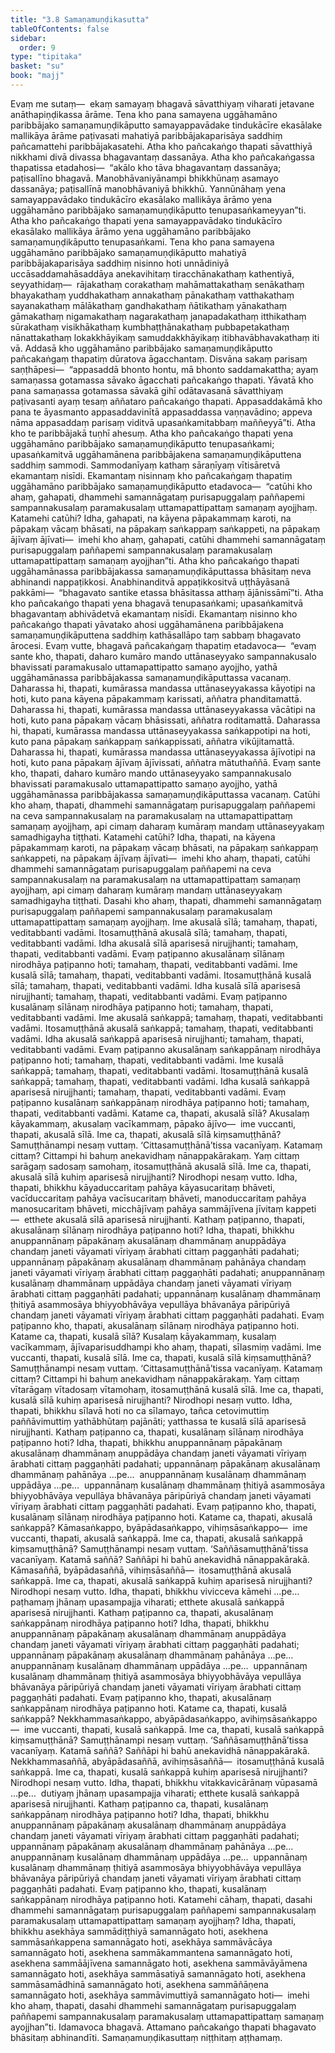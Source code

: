 ```yaml
---
title: "3.8 Samaṇamuṇḍikasutta"
tableOfContents: false
sidebar:
  order: 9
type: "tipitaka"
basket: "su"
book: "majj"
---
```



<DynamicBreadcrumb />

<Division number="260" book="majj">

<Paragraph number="723" book="majj">
Evaṃ me sutaṃ—  ekaṃ samayaṃ bhagavā sāvatthiyaṃ viharati jetavane anāthapiṇḍikassa ārāme. Tena kho pana samayena uggāhamāno paribbājako samaṇamuṇḍikāputto samayappavādake tindukācīre ekasālake mallikāya ārāme paṭivasati mahatiyā paribbājakaparisāya saddhiṃ pañcamattehi paribbājakasatehi. Atha kho pañcakaṅgo thapati sāvatthiyā nikkhami divā divassa bhagavantaṃ dassanāya. Atha kho pañcakaṅgassa thapatissa etadahosi—  “akālo kho tāva bhagavantaṃ dassanāya; paṭisallīno bhagavā. Manobhāvaniyānampi bhikkhūnaṃ asamayo dassanāya; paṭisallīnā manobhāvaniyā bhikkhū. Yannūnāhaṃ yena samayappavādako tindukācīro ekasālako mallikāya ārāmo yena uggāhamāno paribbājako samaṇamuṇḍikāputto tenupasaṅkameyyan”ti. Atha kho pañcakaṅgo thapati yena samayappavādako tindukācīro ekasālako mallikāya ārāmo yena uggāhamāno paribbājako samaṇamuṇḍikāputto tenupasaṅkami.
</Paragraph>

<Paragraph number="724" book="majj">
Tena kho pana samayena uggāhamāno paribbājako samaṇamuṇḍikāputto mahatiyā paribbājakaparisāya saddhiṃ nisinno hoti unnādiniyā uccāsaddamahāsaddāya anekavihitaṃ tiracchānakathaṃ kathentiyā, seyyathidaṃ—  rājakathaṃ corakathaṃ mahāmattakathaṃ senākathaṃ bhayakathaṃ yuddhakathaṃ annakathaṃ pānakathaṃ vatthakathaṃ sayanakathaṃ mālākathaṃ gandhakathaṃ ñātikathaṃ yānakathaṃ gāmakathaṃ nigamakathaṃ nagarakathaṃ janapadakathaṃ itthikathaṃ sūrakathaṃ visikhākathaṃ kumbhaṭṭhānakathaṃ pubbapetakathaṃ nānattakathaṃ lokakkhāyikaṃ samuddakkhāyikaṃ itibhavābhavakathaṃ iti vā.
</Paragraph>

<Paragraph number="725" book="majj">
Addasā kho uggāhamāno paribbājako samaṇamuṇḍikāputto pañcakaṅgaṃ thapatiṃ dūratova āgacchantaṃ. Disvāna sakaṃ parisaṃ saṇṭhāpesi—  “appasaddā bhonto hontu, mā bhonto saddamakattha; ayaṃ samaṇassa gotamassa sāvako āgacchati pañcakaṅgo thapati. Yāvatā kho pana samaṇassa gotamassa sāvakā gihī odātavasanā sāvatthiyaṃ paṭivasanti ayaṃ tesaṃ aññataro pañcakaṅgo thapati. Appasaddakāmā kho pana te āyasmanto appasaddavinītā appasaddassa vaṇṇavādino; appeva nāma appasaddaṃ parisaṃ viditvā upasaṅkamitabbaṃ maññeyyā”ti. Atha kho te paribbājakā tuṇhī ahesuṃ.
</Paragraph>

</Division>
<Division number="261" book="majj">

<Paragraph number="726" book="majj">
Atha kho pañcakaṅgo thapati yena uggāhamāno paribbājako samaṇamuṇḍikāputto tenupasaṅkami; upasaṅkamitvā uggāhamānena paribbājakena samaṇamuṇḍikāputtena saddhiṃ sammodi. Sammodanīyaṃ kathaṃ sāraṇīyaṃ vītisāretvā ekamantaṃ nisīdi. Ekamantaṃ nisinnaṃ kho pañcakaṅgaṃ thapatiṃ uggāhamāno paribbājako samaṇamuṇḍikāputto etadavoca—  “catūhi kho ahaṃ, gahapati, dhammehi samannāgataṃ purisapuggalaṃ paññapemi sampannakusalaṃ paramakusalaṃ uttamapattipattaṃ samaṇaṃ ayojjhaṃ. Katamehi catūhi? Idha, gahapati, na kāyena pāpakammaṃ karoti, na pāpakaṃ vācaṃ bhāsati, na pāpakaṃ saṅkappaṃ saṅkappeti, na pāpakaṃ ājīvaṃ ājīvati—  imehi kho ahaṃ, gahapati, catūhi dhammehi samannāgataṃ purisapuggalaṃ paññapemi sampannakusalaṃ paramakusalaṃ uttamapattipattaṃ samaṇaṃ ayojjhan”ti.
</Paragraph>

<Paragraph number="727" book="majj">
Atha kho pañcakaṅgo thapati uggāhamānassa paribbājakassa samaṇamuṇḍikāputtassa bhāsitaṃ neva abhinandi nappaṭikkosi. Anabhinanditvā appaṭikkositvā uṭṭhāyāsanā pakkāmi—  “bhagavato santike etassa bhāsitassa atthaṃ ājānissāmī”ti. Atha kho pañcakaṅgo thapati yena bhagavā tenupasaṅkami; upasaṅkamitvā bhagavantaṃ abhivādetvā ekamantaṃ nisīdi. Ekamantaṃ nisinno kho pañcakaṅgo thapati yāvatako ahosi uggāhamānena paribbājakena samaṇamuṇḍikāputtena saddhiṃ kathāsallāpo taṃ sabbaṃ bhagavato ārocesi.
</Paragraph>

</Division>
<Division number="262" book="majj">

<Paragraph number="728" book="majj">
Evaṃ vutte, bhagavā pañcakaṅgaṃ thapatiṃ etadavoca—  “evaṃ sante kho, thapati, daharo kumāro mando uttānaseyyako sampannakusalo bhavissati paramakusalo uttamapattipatto samaṇo ayojjho, yathā uggāhamānassa paribbājakassa samaṇamuṇḍikāputtassa vacanaṃ. Daharassa hi, thapati, kumārassa mandassa uttānaseyyakassa kāyotipi na hoti, kuto pana kāyena pāpakammaṃ karissati, aññatra phanditamattā. Daharassa hi, thapati, kumārassa mandassa uttānaseyyakassa vācātipi na hoti, kuto pana pāpakaṃ vācaṃ bhāsissati, aññatra roditamattā. Daharassa hi, thapati, kumārassa mandassa uttānaseyyakassa saṅkappotipi na hoti, kuto pana pāpakaṃ saṅkappaṃ saṅkappissati, aññatra vikūjitamattā. Daharassa hi, thapati, kumārassa mandassa uttānaseyyakassa ājīvotipi na hoti, kuto pana pāpakaṃ ājīvaṃ ājīvissati, aññatra mātuthaññā. Evaṃ sante kho, thapati, daharo kumāro mando uttānaseyyako sampannakusalo bhavissati paramakusalo uttamapattipatto samaṇo ayojjho, yathā uggāhamānassa paribbājakassa samaṇamuṇḍikāputtassa vacanaṃ.
</Paragraph>

</Division>
<Division number="263" book="majj">

<Paragraph number="729" book="majj">
Catūhi kho ahaṃ, thapati, dhammehi samannāgataṃ purisapuggalaṃ paññapemi na ceva sampannakusalaṃ na paramakusalaṃ na uttamapattipattaṃ samaṇaṃ ayojjhaṃ, api cimaṃ daharaṃ kumāraṃ mandaṃ uttānaseyyakaṃ samadhigayha tiṭṭhati. Katamehi catūhi? Idha, thapati, na kāyena pāpakammaṃ karoti, na pāpakaṃ vācaṃ bhāsati, na pāpakaṃ saṅkappaṃ saṅkappeti, na pāpakaṃ ājīvaṃ ājīvati—  imehi kho ahaṃ, thapati, catūhi dhammehi samannāgataṃ purisapuggalaṃ paññapemi na ceva sampannakusalaṃ na paramakusalaṃ na uttamapattipattaṃ samaṇaṃ ayojjhaṃ, api cimaṃ daharaṃ kumāraṃ mandaṃ uttānaseyyakaṃ samadhigayha tiṭṭhati.
</Paragraph>

<Paragraph number="730" book="majj">
Dasahi kho ahaṃ, thapati, dhammehi samannāgataṃ purisapuggalaṃ paññapemi sampannakusalaṃ paramakusalaṃ uttamapattipattaṃ samaṇaṃ ayojjhaṃ. Ime akusalā sīlā; tamahaṃ, thapati, veditabbanti vadāmi. Itosamuṭṭhānā akusalā sīlā; tamahaṃ, thapati, veditabbanti vadāmi. Idha akusalā sīlā aparisesā nirujjhanti; tamahaṃ, thapati, veditabbanti vadāmi. Evaṃ paṭipanno akusalānaṃ sīlānaṃ nirodhāya paṭipanno hoti; tamahaṃ, thapati, veditabbanti vadāmi.
</Paragraph>

<Paragraph number="731" book="majj">
Ime kusalā sīlā; tamahaṃ, thapati, veditabbanti vadāmi. Itosamuṭṭhānā kusalā sīlā; tamahaṃ, thapati, veditabbanti vadāmi. Idha kusalā sīlā aparisesā nirujjhanti; tamahaṃ, thapati, veditabbanti vadāmi. Evaṃ paṭipanno kusalānaṃ sīlānaṃ nirodhāya paṭipanno hoti; tamahaṃ, thapati, veditabbanti vadāmi.
</Paragraph>

<Paragraph number="732" book="majj">
Ime akusalā saṅkappā; tamahaṃ, thapati, veditabbanti vadāmi. Itosamuṭṭhānā akusalā saṅkappā; tamahaṃ, thapati, veditabbanti vadāmi. Idha akusalā saṅkappā aparisesā nirujjhanti; tamahaṃ, thapati, veditabbanti vadāmi. Evaṃ paṭipanno akusalānaṃ saṅkappānaṃ nirodhāya paṭipanno hoti; tamahaṃ, thapati, veditabbanti vadāmi.
</Paragraph>

<Paragraph number="733" book="majj">
Ime kusalā saṅkappā; tamahaṃ, thapati, veditabbanti vadāmi. Itosamuṭṭhānā kusalā saṅkappā; tamahaṃ, thapati, veditabbanti vadāmi. Idha kusalā saṅkappā aparisesā nirujjhanti; tamahaṃ, thapati, veditabbanti vadāmi. Evaṃ paṭipanno kusalānaṃ saṅkappānaṃ nirodhāya paṭipanno hoti; tamahaṃ, thapati, veditabbanti vadāmi.
</Paragraph>

</Division>
<Division number="264" book="majj">

<Paragraph number="734" book="majj">
Katame ca, thapati, akusalā sīlā? Akusalaṃ kāyakammaṃ, akusalaṃ vacīkammaṃ, pāpako ājīvo—  ime vuccanti, thapati, akusalā sīlā.
</Paragraph>

<Paragraph number="735" book="majj">
Ime ca, thapati, akusalā sīlā kiṃsamuṭṭhānā? Samuṭṭhānampi nesaṃ vuttaṃ. ‘Cittasamuṭṭhānā’tissa vacanīyaṃ. Katamaṃ cittaṃ? Cittampi hi bahuṃ anekavidhaṃ nānappakārakaṃ. Yaṃ cittaṃ sarāgaṃ sadosaṃ samohaṃ, itosamuṭṭhānā akusalā sīlā.
</Paragraph>

<Paragraph number="736" book="majj">
Ime ca, thapati, akusalā sīlā kuhiṃ aparisesā nirujjhanti? Nirodhopi nesaṃ vutto. Idha, thapati, bhikkhu kāyaduccaritaṃ pahāya kāyasucaritaṃ bhāveti, vacīduccaritaṃ pahāya vacīsucaritaṃ bhāveti, manoduccaritaṃ pahāya manosucaritaṃ bhāveti, micchājīvaṃ pahāya sammājīvena jīvitaṃ kappeti—  etthete akusalā sīlā aparisesā nirujjhanti.
</Paragraph>

<Paragraph number="737" book="majj">
Kathaṃ paṭipanno, thapati, akusalānaṃ sīlānaṃ nirodhāya paṭipanno hoti? Idha, thapati, bhikkhu anuppannānaṃ pāpakānaṃ akusalānaṃ dhammānaṃ anuppādāya chandaṃ janeti vāyamati vīriyaṃ ārabhati cittaṃ paggaṇhāti padahati; uppannānaṃ pāpakānaṃ akusalānaṃ dhammānaṃ pahānāya chandaṃ janeti vāyamati vīriyaṃ ārabhati cittaṃ paggaṇhāti padahati; anuppannānaṃ kusalānaṃ dhammānaṃ uppādāya chandaṃ janeti vāyamati vīriyaṃ ārabhati cittaṃ paggaṇhāti padahati; uppannānaṃ kusalānaṃ dhammānaṃ ṭhitiyā asammosāya bhiyyobhāvāya vepullāya bhāvanāya pāripūriyā chandaṃ janeti vāyamati vīriyaṃ ārabhati cittaṃ paggaṇhāti padahati. Evaṃ paṭipanno kho, thapati, akusalānaṃ sīlānaṃ nirodhāya paṭipanno hoti.
</Paragraph>

</Division>
<Division number="265" book="majj">

<Paragraph number="738" book="majj">
Katame ca, thapati, kusalā sīlā? Kusalaṃ kāyakammaṃ, kusalaṃ vacīkammaṃ, ājīvaparisuddhampi kho ahaṃ, thapati, sīlasmiṃ vadāmi. Ime vuccanti, thapati, kusalā sīlā.
</Paragraph>

<Paragraph number="739" book="majj">
Ime ca, thapati, kusalā sīlā kiṃsamuṭṭhānā? Samuṭṭhānampi nesaṃ vuttaṃ. ‘Cittasamuṭṭhānā’tissa vacanīyaṃ. Katamaṃ cittaṃ? Cittampi hi bahuṃ anekavidhaṃ nānappakārakaṃ. Yaṃ cittaṃ vītarāgaṃ vītadosaṃ vītamohaṃ, itosamuṭṭhānā kusalā sīlā.
</Paragraph>

<Paragraph number="740" book="majj">
Ime ca, thapati, kusalā sīlā kuhiṃ aparisesā nirujjhanti? Nirodhopi nesaṃ vutto. Idha, thapati, bhikkhu sīlavā hoti no ca sīlamayo, tañca cetovimuttiṃ paññāvimuttiṃ yathābhūtaṃ pajānāti; yatthassa te kusalā sīlā aparisesā nirujjhanti.
</Paragraph>

<Paragraph number="741" book="majj">
Kathaṃ paṭipanno ca, thapati, kusalānaṃ sīlānaṃ nirodhāya paṭipanno hoti? Idha, thapati, bhikkhu anuppannānaṃ pāpakānaṃ akusalānaṃ dhammānaṃ anuppādāya chandaṃ janeti vāyamati vīriyaṃ ārabhati cittaṃ paggaṇhāti padahati; uppannānaṃ pāpakānaṃ akusalānaṃ dhammānaṃ pahānāya …pe…  anuppannānaṃ kusalānaṃ dhammānaṃ uppādāya …pe…  uppannānaṃ kusalānaṃ dhammānaṃ ṭhitiyā asammosāya bhiyyobhāvāya vepullāya bhāvanāya pāripūriyā chandaṃ janeti vāyamati vīriyaṃ ārabhati cittaṃ paggaṇhāti padahati. Evaṃ paṭipanno kho, thapati, kusalānaṃ sīlānaṃ nirodhāya paṭipanno hoti.
</Paragraph>

</Division>
<Division number="266" book="majj">

<Paragraph number="742" book="majj">
Katame ca, thapati, akusalā saṅkappā? Kāmasaṅkappo, byāpādasaṅkappo, vihiṃsāsaṅkappo—  ime vuccanti, thapati, akusalā saṅkappā.
</Paragraph>

<Paragraph number="743" book="majj">
Ime ca, thapati, akusalā saṅkappā kiṃsamuṭṭhānā? Samuṭṭhānampi nesaṃ vuttaṃ. ‘Saññāsamuṭṭhānā’tissa vacanīyaṃ. Katamā saññā? Saññāpi hi bahū anekavidhā nānappakārakā. Kāmasaññā, byāpādasaññā, vihiṃsāsaññā—  itosamuṭṭhānā akusalā saṅkappā.
</Paragraph>

<Paragraph number="744" book="majj">
Ime ca, thapati, akusalā saṅkappā kuhiṃ aparisesā nirujjhanti? Nirodhopi nesaṃ vutto. Idha, thapati, bhikkhu vivicceva kāmehi …pe…  paṭhamaṃ jhānaṃ upasampajja viharati; etthete akusalā saṅkappā aparisesā nirujjhanti.
</Paragraph>

<Paragraph number="745" book="majj">
Kathaṃ paṭipanno ca, thapati, akusalānaṃ saṅkappānaṃ nirodhāya paṭipanno hoti? Idha, thapati, bhikkhu anuppannānaṃ pāpakānaṃ akusalānaṃ dhammānaṃ anuppādāya chandaṃ janeti vāyamati vīriyaṃ ārabhati cittaṃ paggaṇhāti padahati; uppannānaṃ pāpakānaṃ akusalānaṃ dhammānaṃ pahānāya …pe…  anuppannānaṃ kusalānaṃ dhammānaṃ uppādāya …pe…  uppannānaṃ kusalānaṃ dhammānaṃ ṭhitiyā asammosāya bhiyyobhāvāya vepullāya bhāvanāya pāripūriyā chandaṃ janeti vāyamati vīriyaṃ ārabhati cittaṃ paggaṇhāti padahati. Evaṃ paṭipanno kho, thapati, akusalānaṃ saṅkappānaṃ nirodhāya paṭipanno hoti.
</Paragraph>

</Division>
<Division number="267" book="majj">

<Paragraph number="746" book="majj">
Katame ca, thapati, kusalā saṅkappā? Nekkhammasaṅkappo, abyāpādasaṅkappo, avihiṃsāsaṅkappo—  ime vuccanti, thapati, kusalā saṅkappā.
</Paragraph>

<Paragraph number="747" book="majj">
Ime ca, thapati, kusalā saṅkappā kiṃsamuṭṭhānā? Samuṭṭhānampi nesaṃ vuttaṃ. ‘Saññāsamuṭṭhānā’tissa vacanīyaṃ. Katamā saññā? Saññāpi hi bahū anekavidhā nānappakārakā. Nekkhammasaññā, abyāpādasaññā, avihiṃsāsaññā—  itosamuṭṭhānā kusalā saṅkappā.
</Paragraph>

<Paragraph number="748" book="majj">
Ime ca, thapati, kusalā saṅkappā kuhiṃ aparisesā nirujjhanti? Nirodhopi nesaṃ vutto. Idha, thapati, bhikkhu vitakkavicārānaṃ vūpasamā …pe…  dutiyaṃ jhānaṃ upasampajja viharati; etthete kusalā saṅkappā aparisesā nirujjhanti.
</Paragraph>

<Paragraph number="749" book="majj">
Kathaṃ paṭipanno ca, thapati, kusalānaṃ saṅkappānaṃ nirodhāya paṭipanno hoti? Idha, thapati, bhikkhu anuppannānaṃ pāpakānaṃ akusalānaṃ dhammānaṃ anuppādāya chandaṃ janeti vāyamati vīriyaṃ ārabhati cittaṃ paggaṇhāti padahati; uppannānaṃ pāpakānaṃ akusalānaṃ dhammānaṃ pahānāya …pe…  anuppannānaṃ kusalānaṃ dhammānaṃ uppādāya …pe…  uppannānaṃ kusalānaṃ dhammānaṃ ṭhitiyā asammosāya bhiyyobhāvāya vepullāya bhāvanāya pāripūriyā chandaṃ janeti vāyamati vīriyaṃ ārabhati cittaṃ paggaṇhāti padahati. Evaṃ paṭipanno kho, thapati, kusalānaṃ saṅkappānaṃ nirodhāya paṭipanno hoti.
</Paragraph>

</Division>
<Division number="268" book="majj">

<Paragraph number="750" book="majj">
Katamehi cāhaṃ, thapati, dasahi dhammehi samannāgataṃ purisapuggalaṃ paññapemi sampannakusalaṃ paramakusalaṃ uttamapattipattaṃ samaṇaṃ ayojjhaṃ? Idha, thapati, bhikkhu asekhāya sammādiṭṭhiyā samannāgato hoti, asekhena sammāsaṅkappena samannāgato hoti, asekhāya sammāvācāya samannāgato hoti, asekhena sammākammantena samannāgato hoti, asekhena sammāājīvena samannāgato hoti, asekhena sammāvāyāmena samannāgato hoti, asekhāya sammāsatiyā samannāgato hoti, asekhena sammāsamādhinā samannāgato hoti, asekhena sammāñāṇena samannāgato hoti, asekhāya sammāvimuttiyā samannāgato hoti—  imehi kho ahaṃ, thapati, dasahi dhammehi samannāgataṃ purisapuggalaṃ paññapemi sampannakusalaṃ paramakusalaṃ uttamapattipattaṃ samaṇaṃ ayojjhan”ti.
</Paragraph>

<Paragraph number="751" book="majj">
Idamavoca bhagavā. Attamano pañcakaṅgo thapati bhagavato bhāsitaṃ abhinandīti.

</Paragraph>
</Division>

<Paragraph number="752" type="center" book="majj">
Samaṇamuṇḍikasuttaṃ niṭṭhitaṃ aṭṭhamaṃ.
</Paragraph>